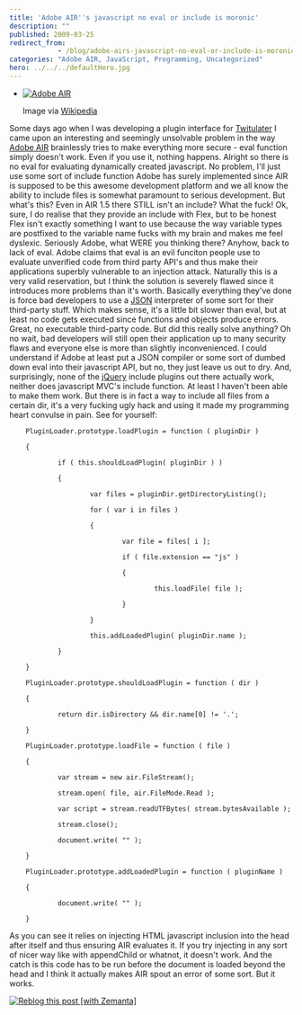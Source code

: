 ```yaml
---
title: 'Adobe AIR''s javascript no eval or include is moronic'
description: ""
published: 2009-03-25
redirect_from: 
            - /blog/adobe-airs-javascript-no-eval-or-include-is-moronic/swizec/456
categories: "Adobe AIR, JavaScript, Programming, Uncategorized"
hero: ../../../defaultHero.jpg
---
```

- [![Adobe AIR](http://upload.wikimedia.org/wikipedia/en/thumb/a/a4/Adobe_AIR_icon.png/202px-Adobe_AIR_icon.png "Adobe AIR")](http://en.wikipedia.org/wiki/Image:Adobe_AIR_icon.png)

  Image via [Wikipedia](http://en.wikipedia.org/wiki/Image:Adobe_AIR_icon.png)

Some days ago when I was developing a plugin interface for [Twitulater](http://twitulater.com) I came upon an interesting and seemingly unsolvable problem in the way [Adobe AIR](http://www.adobe.com/products/air/ "Adobe Integrated Runtime") brainlessly tries to make everything more secure - eval function simply doesn&#x27;t work. Even if you use it, nothing happens. Alright so there is no eval for evaluating dynamically created javascript. No problem, I&#x27;ll just use some sort of include function Adobe has surely implemented since AIR is supposed to be this awesome development platform and we all know the ability to include files is somewhat paramount to serious development. But what&#x27;s this? Even in AIR 1.5 there STILL isn&#x27;t an include? What the fuck! Ok, sure, I do realise that they provide an include with Flex, but to be honest Flex isn&#x27;t exactly something I want to use because the way variable types are postfixed to the variable name fucks with my brain and makes me feel dyslexic. Seriously Adobe, what WERE you thinking there? Anyhow, back to lack of eval. Adobe claims that eval is an evil funciton people use to evaluate unverified code from third party API&#x27;s and thus make their applications superbly vulnerable to an injection attack. Naturally this is a very valid reservation, but I think the solution is severely flawed since it introduces more problems than it&#x27;s worth. Basically everything they&#x27;ve done is force bad developers to use a [JSON](http://en.wikipedia.org/wiki/JSON "JSON") interpreter of some sort for their third-party stuff. Which makes sense, it&#x27;s a little bit slower than eval, but at least no code gets executed since functions and objects produce errors. Great, no executable third-party code. But did this really solve anything? Oh no wait, bad developers will still open their application up to many security flaws and everyone else is more than slightly inconvenienced. I could understand if Adobe at least put a JSON compiler or some sort of dumbed down eval into their javascript API, but no, they just leave us out to dry. And, surprisingly, none of the [jQuery](http://jquery.com/ "JQuery") include plugins out there actually work, neither does javascript MVC&#x27;s include function. At least I haven&#x27;t been able to make them work. But there is in fact a way to include all files from a certain dir, it&#x27;s a very fucking ugly hack and using it made my programming heart convulse in pain. See for yourself:

```
	PluginLoader.prototype.loadPlugin = function ( pluginDir )

	{

	        if ( this.shouldLoadPlugin( pluginDir ) )

	        {

	                var files = pluginDir.getDirectoryListing();

	                for ( var i in files )

	                {

	                        var file = files[ i ];

	                        if ( file.extension == "js" )

	                        {

	                                this.loadFile( file );

	                        }

	                }

	                this.addLoadedPlugin( pluginDir.name );

	        }

	}

	PluginLoader.prototype.shouldLoadPlugin = function ( dir )

	{

	        return dir.isDirectory && dir.name[0] != '.';

	}

	PluginLoader.prototype.loadFile = function ( file )

	{

	        var stream = new air.FileStream();

	        stream.open( file, air.FileMode.Read );

	        var script = stream.readUTFBytes( stream.bytesAvailable );

	        stream.close();

	        document.write( "" );

	}

	PluginLoader.prototype.addLoadedPlugin = function ( pluginName )

	{

	        document.write( "" );

	}
```

As you can see it relies on injecting HTML javascript inclusion into the head after itself and thus ensuring AIR evaluates it. If you try injecting in any sort of nicer way like with appendChild or whatnot, it doesn&#x27;t work. And the catch is this code has to be run before the document is loaded beyond the head and I think it actually makes AIR spout an error of some sort. But it works.

[![Reblog this post \[with Zemanta\]](http://img.zemanta.com/reblog_e.png?x-id=e663b415-5f5f-4f6c-ab8f-5d2dbab27a68)](http://reblog.zemanta.com/zemified/e663b415-5f5f-4f6c-ab8f-5d2dbab27a68/ "Zemified by Zemanta")